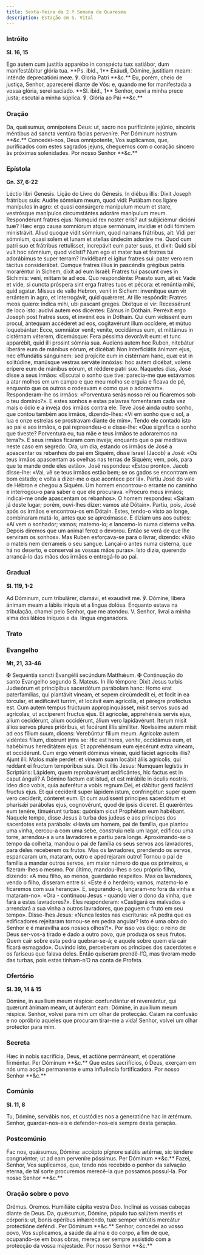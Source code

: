 ```yaml
---
title: Sexta-feira da 2.ª Semana da Quaresma
description: Estação em S. Vital
---
```


### Intróito

**Sl. 16, 15**

<div class="grid grid-cols-2 gap-5">
  <span class="text-justify">
    Ego autem cum justítia apparébo in conspéctu tuo: satiábor, dum
    manifestábitur glória tua. **Ps. ibid., 1** Exáudi, Dómine, justitiam meam:
    inténde deprecatióni meæ. ℣. Gloria Patri **&c.**
  </span>
  <span class="text-justify">
    Eu, porém, cheio de justiça, Senhor, aparecerei diante de Vós: e, quando me
    for manifestada a vossa glória, serei saciado. **Sl. ibid., 1** Senhor, ouvi
    a minha prece justa; escutai a minha súplica. ℣. Glória ao Pai **&c.**
  </span>
</div>

### Oração

<div class="grid grid-cols-2 gap-5">
  <span class="text-justify">
    Da, quǽsumus, omnípotens Deus: ut, sacro nos purificánte jejúnio, sincéris
    méntibus ad sancta ventúra fácias perveníre. Per Dóminum nostrum **&c.**
  </span>
  <span class="text-justify">
    Concedei-nos, Deus omnipotente, Vos suplicamos, que, purificados com estes
    sagrados jejuns, cheguemos com o coração sincero às próximas solenidades.
    Por nosso Senhor **&c.**
  </span>
</div>

### Epístola

**Gn. 37, 6-22**

<div class="grid grid-cols-2 gap-5">
  <span class="text-justify">Léctio libri Genesis.</span>
  <span class="text-justify">Lição do Livro do Génesis.</span>
  <span class="text-justify">
    In diébus illis: Dixit Joseph frátribus suis: Audíte sómnium meum, quod
    vidi: Putábam nos ligáre manípulos in agro: et quasi consúrgere manípulum
    meum et stare, vestrósque manípulos circumstántes adoráre manípulum meum.
    Respondérunt fratres ejus: Numquid rex noster eris? aut subjiciémur dicióni
    tuæ? Hæc ergo causa somniórum atque sermónum, invídiæ et ódii fómitem
    ministrávit. Aliud quoque vidit sómnium, quod narrans frátribus, ait: Vidi
    per sómnium, quasi solem et lunam et stellas úndecim adoráre me. Quod cum
    patri suo et frátribus rettulísset, increpávit eum pater suus, et dixit:
    Quid sibi vult hoc sómnium, quod vidísti? Num ego et mater tua et fratres
    tui adorábimus te super terram? Invidébant ei igitur fratres sui: pater vero
    rem tácitus considerábat. Cumque fratres illíus in pascéndis grégibus patris
    moraréntur in Sichem, dixit ad eum Israël: Fratres tui pascunt oves in
    Síchimis: veni, mittam te ad eos. Quo respondénte: Præsto sum, ait ei: Vade
    et vide, si cuncta próspera sint erga fratres tuos et pécora: et renúntia
    mihi, quid agatur. Missus de valle Hebron, venit in Sichem: invenítque eum
    vir errántem in agro, et interrogávit, quid quǽreret. At ille respóndit:
    Fratres meos quæro: índica mihi, ubi pascant greges. Dixítque ei vir:
    Recessérunt de loco isto: audívi autem eos dicéntes: Eámus in Dóthain.
    Perréxit ergo Joseph post fratres suos, et invénit eos in Dóthain. Qui cum
    vidíssent eum procul, ántequam accéderet ad eos, cogitavérunt illum
    occídere, et mútuo loquebántur: Ecce, somniátor venit; veníte, occidámus
    eum, et mittámus in cistérnam véterem, dicemúsque: Fera péssima devorávit
    eum: et tunc apparébit, quid illi prosint sómnia sua. Audiens autem hoc
    Ruben, nitebátur liberáre eum de mánibus eórum, et dicébat: Non
    interficiátis ánimam ejus, nec effundátis sánguinem: sed projícite eum in
    cistérnam hanc, quæ est in solitúdine, manúsque vestras serváte innóxias:
    hoc autem dicébat, volens erípere eum de mánibus eórum, et réddere patri
    suo.
  </span>
  <span class="text-justify">
    Naqueles dias, José disse a seus irmãos: «Escutai o sonho que tive:
    parecia-me que estávamos a atar molhos em um campo e que meu molho se erguia
    e ficava de pé, enquanto que os outros o rodeavam e como que o adoravam».
    Responderam-lhe os irmãos: «Porventura serás nosso rei ou ficaremos sob o
    teu domínio?». E estes sonhos e estas palavras fomentaram cada vez mais o
    ódio e a inveja dos irmãos contra ele. Teve José ainda outro sonho, que
    contou também aos irmãos, dizendo-lhes: «Vi em sonho que o sol, a lua e onze
    estrelas se prostravam diante de mim». Tendo ele contado isto ao pai e aos
    irmãos, o pai repreendeu-o e disse-lhe: «Que significa o sonho que tiveste?
    Porventura eu, tua mãe e teus irmãos te adoraremos na terra?». E seus irmãos
    ficaram com inveja; enquanto que o pai meditava neste caso em segredo. Ora,
    um dia, estando os irmãos de José a apascentar os rebanhos do pai em Siquém,
    disse Israel (Jacob) a José: «Os teus irmãos apascentam as ovelhas nas
    terras de Siquém; vem, pois, para que te mande onde eles estão». José
    respondeu: «Estou pronto». Jacob disse-lhe: «Vai, vê se teus irmãos estão
    bem; se os gados se encontram em bom estado; e volta a dizer-me o que
    acontece por lá». Partiu José do vale de Hébron e chegou a Siquém. Um homem
    encontrou-o errante no caminho e interrogou-o para saber o que ele
    procurava. «Procuro meus irmãos; indicai-me onde apascentam os rebanhos». O
    homem respondeu: «Saíram já deste lugar; porém, ouvi-lhes dizer: vamos até
    Dótain». Partiu, pois, José após os irmãos e encontrou-os em Dótain. Estes,
    tendo-o visto ao longe, combinaram matá-lo, antes que se aproximasse. E
    diziam uns aos outros: «Aí vem o sonhador; vamos; matemo-lo; e lancemo-lo
    numa cisterna velha. Depois diremos que um animal feroz o devorou. Então se
    verá de que lhe serviram os sonhos». Mas Ruben esforçava-se para o livrar,
    dizendo: «Não o mateis nem derrameis o seu sangue. Lançai-o antes numa
    cisterna, que há no deserto, e conservai as vossas mãos puras». Isto dizia,
    querendo arrancá-lo das mãos dos irmãos e entregá-lo ao pai.
  </span>
</div>

### Gradual

**Sl. 119, 1-2**

<div class="grid grid-cols-2 gap-5">
  <span class="text-justify">
    Ad Dóminum, cum tribulárer, clamávi, et exaudívit me. ℣. Dómine, líbera
    ánimam meam a lábiis iníquis et a lingua dolósa.
  </span>
  <span class="text-justify">
    Enquanto estava na tribulação, chamei pelo Senhor, que me atendeu. V.
    Senhor, livrai a minha alma dos lábios iníquos e da. língua enganadora.
  </span>
</div>

### Trato


<LinkCard
  href="/missal/quaresma/quartacinzas#trato"
  title="Trato Quarta-feira de Cinzas"
/>

### Evangelho

**Mt, 21, 33-46**

<div class="grid grid-cols-2 gap-5">
  <span class="text-justify">
    <span class="text-red-500">✠</span> Sequéntia sancti Evangélii secúndum
    Matthǽum.
  </span>
  <span class="text-justify">
    <span class="text-red-500">✠</span> Continuação do santo Evangelho segundo
    S. Mateus.
  </span>
  <span class="text-justify">
    In illo témpore: Dixit Jesus turbis Judæórum et princípibus sacerdótum
    parábolam hanc: Homo erat paterfamílias, qui plantávit víneam, et sepem
    circúmdedit ei, et fodit in ea tórcular, et ædificávit turrim, et locávit
    eam agrícolis, et péregre proféctus est. Cum autem tempus frúctuum
    appropinquásset, misit servos suos ad agrícolas, ut accíperent fructus ejus.
    Et agrícolæ, apprehénsis servis ejus, alium cecidérunt, alium occidérunt,
    álium vero lapidavérunt. Iterum misit álios servos plures prióribus, et
    fecérunt illis simíliter. Novíssime autem misit ad eos fílium suum, dicens:
    Verebúntur fílium meum. Agrícolæ autem vidéntes fílium, dixérunt intra se:
    Hic est heres, veníte, occidámus eum, et habébimus hereditátem ejus. Et
    apprehénsum eum ejecérunt extra víneam, et occidérunt. Cum ergo vénerit
    dóminus víneæ, quid fáciet agrícolis illis? Ajunt illi: Malos male perdet:
    et víneam suam locábit áliis agrícolis, qui reddant ei fructum tempóribus
    suis. Dicit illis Jesus: Numquam legístis in Scriptúris: Lápidem, quem
    reprobavérunt ædificántes, hic factus est in caput ánguli? A Dómino factum
    est istud, et est mirábile in óculis nostris. Ideo dico vobis, quia
    auferétur a vobis regnum Dei, et dábitur genti faciénti fructus ejus. Et qui
    cecíderit super lápidem istum, confringétur: super quem vero cecíderit,
    cónteret eum. Et cum audíssent príncipes sacerdótum et pharisǽi parábolas
    ejus, cognovérunt, quod de ipsis díceret. Et quæréntes eum tenére, timuérunt
    turbas: quóniam sicut Prophétam eum habébant.
  </span>
  <span class="text-justify">
    Naquele tempo, disse Jesus à turba dos judeus e aos príncipes dos sacerdotes
    esta parábola: «Havia um homem, pai de família, que plantou uma vinha,
    cercou-a com uma sebe, construiu nela um lagar, edificou uma torre,
    arrendou-a a uns lavradores e partiu para longe. Aproximando-se o tempo da
    colheita, mandou o pai de família os seus servos aos lavradores, para deles
    receberem os frutos. Mas os lavradores, prendendo os servos, espancaram um,
    mataram, outro e apedrejaram outro! Tornou o pai de família a mandar outros
    servos, em maior número do que os primeiros, e fizeram-lhes o mesmo. Por
    último, mandou-lhes o seu próprio filho, dizendo: «A meu filho, ao menos,
    guardarão respeito». Mas os lavradores, vendo o filho, disseram entre si:
    «Este é o herdeiro; vamos, matemo-lo e ficaremos com sua herança». E,
    segurando-o, lançaram-no fora da vinha e mataram-no». «Ora - continuou Jesus
    - quando vier o dono da vinha, que fará a estes lavradores?». Eles
    responderam: «Castigará os malvados e arrendará a sua vinha a outros
    lavradores, que paguem o fruto em seu tempo». Disse-lhes Jesus: «Nunca
    lestes nas escrituras: «A pedra que os edificadores rejeitaram tornou-se em
    pedra angular? Isto é uma obra do Senhor e é maravilha aos nossos olhos?!».
    Por isso vos digo: o reino de Deus ser-vos-á tirado e dado a outro povo, que
    produza os seus frutos. Quem cair sobre esta pedra quebrar-se-á; e aquele
    sobre quem ela cair ficará esmagado». Ouvindo isto, perceberam os príncipes
    dos sacerdotes e os fariseus que falava deles. Então quiseram prendê-l’O,
    mas tiveram medo das turbas, pois estas tinham-n’O na conta de Profeta.
  </span>
</div>

### Ofertório

**Sl. 39, 14 & 15**

<div class="grid grid-cols-2 gap-5">
  <span class="text-justify">
    Dómine, in auxílium meum réspice: confundántur et revereántur, qui quærunt
    ánímam meam, ut áuferant eam: Dómine, in auxílium meum réspice.
  </span>
  <span class="text-justify">
    Senhor, volvei para mim um olhar de protecção. Caiam na confusão e no
    opróbrio aqueles que procuram tirar-me a vida! Senhor, volvei um olhar
    protector para mim.
  </span>
</div>

### Secreta

<div class="grid grid-cols-2 gap-5">
  <span class="text-justify">
    Hæc in nobis sacrifícia, Deus, et actióne permáneant, et operatióne
    firméntur. Per Dóminum **&c.**
  </span>
  <span class="text-justify">
    Que estes sacrifícios, ó Deus, exerçam em nós uma acção permanente e uma
    influência fortificadora. Por nosso Senhor **&c.**
  </span>
</div>

### Comúnio

**Sl. 11, 8**

<div class="grid grid-cols-2 gap-5">
  <span class="text-justify">
    Tu, Dómine, servábis nos, et custódies nos a generatióne hac in ætérnum.
  </span>
  <span class="text-justify">
    Senhor, guardar-nos-eis e defender-nos-eis sempre desta geração.
  </span>
</div>

### Postcomúnio

<div class="grid grid-cols-2 gap-5">
  <span class="text-justify">
    Fac nos, quǽsumus, Dómine: accépto pígnore salútis ætérnæ, sic téndere
    congruénter; ut ad eam perveníre póssimus. Per Dóminum **&c.**
  </span>
  <span class="text-justify">
    Fazei, Senhor, Vos suplicamos, que, tendo nós recebido o penhor da salvação
    eterna, de tal sorte procuremos merecê-la que possamos possuí-la. Por nosso
    Senhor **&c.**
  </span>
</div>

### Oração sobre o povo

<div class="grid grid-cols-2 gap-5">
  <span class="text-red-500 text-center">Orémus.</span>
  <span class="text-red-500 text-center">Oremos.</span>
  <span class="text-justify">Humiliáte cápita vestra Deo.</span>
  <span class="text-justify">Inclinai as vossas cabeças diante de Deus.</span>
  <span class="text-justify">
    Da, quǽsumus, Dómine, pópulo tuo salútem mentis et córporis: ut, bonis
    opéribus inhæréndo, tuæ semper virtútis mereátur protectióne deféndi. Per
    Dóminum **&c.**
  </span>
  <span class="text-justify">
    Senhor, concedei ao vosso povo, Vos suplicamos, a saúde da alma e do corpo,
    a fim de que, ocupando-se em boas obras, mereça ser sempre assistido com a
    protecção da vossa majestade. Por nosso Senhor **&c.**
  </span>
</div>
